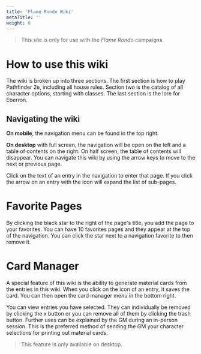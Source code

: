 ```yaml
---
title: 'Flame Rondo Wiki'
metaTitle: ''
weight: 0
---
```


> This site is only for use with the _Flame Rondo_ campaigns.

# How to use this wiki

The wiki is broken up into three sections. The first section is how to play Pathfinder 2e, including all house rules. Section two is the catalog of all character options, starting with classes. The last section is the lore for Eberron.

## Navigating the wiki

**On mobile**, the navigation menu can be found in the top right.

**On desktop** with full screen, the navigation will be open on the left and a table of contents on the right. On half screen, the table of contents will disappear. You can navigate this wiki by using the arrow keys to move to the next or previous page.

Click on the text of an entry in the navigation to enter that page. If you click the arrow on an entry with the icon will expand the list of sub-pages.

# Favorite Pages

By clicking the black star to the right of the page's title, you add the page to your favorites. You can have 10 favorites pages and they appear at the top of the navigation. You can click the star next to a navigation favorite to then remove it.

# Card Manager

A special feature of this wiki is the ability to generate material cards from the entries in this wiki. When you click on the icon of an entry, it saves the card. You can then open the card manager menu in the bottom right.

You can view entries you have selected. They can individually be removed by clicking the x button or you can remove all of them by clicking the trash button. Further uses can be explained by the GM during an in-person session. This is the preferred method of sending the GM your character selections for printing out material cards.

> This feature is only available on desktop.

